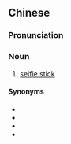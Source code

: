 ==Chinese==
{{zh-forms|type=21}}

===Pronunciation===
{{zh-pron
|m=zìpāibàng
|c=zi6 paak3 paang5
|cat=n
}}

===Noun===
{{zh-noun}}

# [[selfie stick]]

====Synonyms====
* {{zh-l|自拍杆}}
* {{zh-l|自拍棍}}
* {{zh-l|自拍利器}}
* {{zh-l|自拍神器}}
